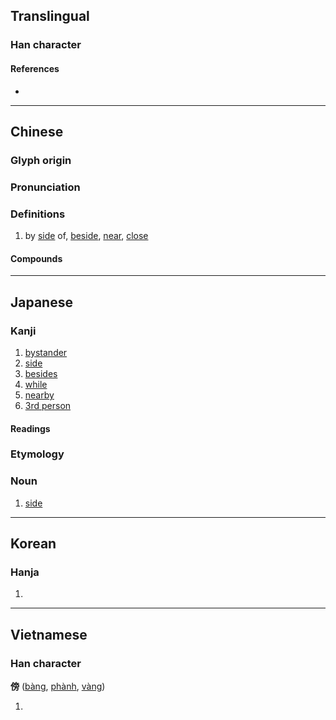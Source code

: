 {{character info/new}}
==Translingual==

===Han character===
{{Han char|rn=9|rad=人|as=10|sn=12|four=20227|canj=OYBS|ids=⿰亻旁}}

====References====
* {{Han ref|kx=0113.020|dkj=00948|dj=0240.120|hdz=10205.060|uh=508D|ud=20621|bh=B3C4|bd=46020}}

----

==Chinese==
{{zh-forms}}

===Glyph origin===
{{Han etym}}

===Pronunciation===
{{zh-pron
|m=傍
|c=pong4,bong6
|h=pfs=
|md=
|mn=pn̄g/qz,xm,zz:pōng
|w=
|mc=y
|oc=y
|cat=
}}

===Definitions===
{{zh-hanzi}}

# by [[side]] of, [[beside]], [[near]], [[close]]
#: {{zh-x|傍晚|[[evening]]}}

====Compounds====
{{zh-der|傍晚}}

----

==Japanese==

===Kanji===
{{ja-kanji|grade=c|rs=人10}}

# [[bystander]]
# [[side]]
# [[besides]]
# [[while]]
# [[nearby]]
# [[3rd person]]

====Readings====
{{ja-readings
|goon=ぼう
|kanon=ほう
|kun=かたわ-ら, そば-, そ-う
}}

===Etymology===
{{ja-kanjitab|そば|yomi=k}}

===Noun===
{{ja-noun|そば}}

# [[side]]
#: {{ja-usex|泣かないで。僕は'''傍'''にいるから。|なかないで。ぼく は '''そば''' に いる から。|Don't cry, for I am by your side.}}

----

==Korean==

===Hanja===
{{ko-hanja|hangeul=[[방]], [[팽]]|rv=bang, paeng|mr=pang, p'aeng}}

# {{defn|lang=ko|sort=人10}}

----

==Vietnamese==

===Han character===
'''傍''' ([[bàng]], [[phành]], [[vàng]])

# {{defn|lang=vi}}
